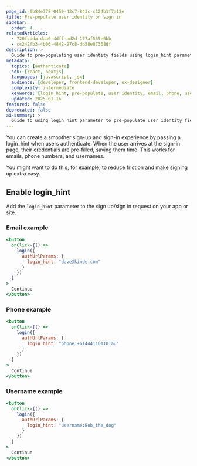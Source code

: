```yaml
---
page_id: 6b84e778-0459-43c7-843c-c124b1f7a12e
title: Pre-populate user identity on sign in
sidebar:
  order: 4
relatedArticles:
  - 720fcdda-daa6-4dff-ad2d-177af555e6bb
  - cc242fb3-4b06-4842-97c8-dd58e87308df
description: >
  Guide to pre-populating user identity fields using login_hint parameter for email, phone, and username authentication to improve user experience.
metadata:
  topics: [authenticate]
  sdk: [react, nextjs]
  languages: [javascript, jsx]
  audience: [developer, frontend-developer, ux-designer]
  complexity: intermediate
  keywords: [login_hint, pre-populate, user identity, email, phone, username, authentication UX]
  updated: 2025-01-16
featured: false
deprecated: false
ai-summary: >
  Guide to using login_hint parameter to pre-populate user identity fields for improved authentication user experience.
---
```


You can create a smoother sign-up and sign-in experience by passing a login_hint when users authenticate. When the user arrives at the sign-in page, their credentials are pre-filled, saving them time. This works for emails, phone numbers, and usernames.

You might want to do this, for example, to reduce friction and make signing up extra easy.

## Enable login_hint

Add the `login_hint` parameter to the sign up/sign in request on your app or site. 

### Email example

```jsx
<button
  onClick={() =>
    login({
      authUrlParams: {
        login_hint: "dave@kinde.com"
      }
    })
  }
>
  Continue
</button>
```

### Phone example

```jsx
<button
  onClick={() =>
    login({
      authUrlParams: {
        login_hint: "phone:+61444110110:au"
      }
    })
  }
>
  Continue
</button>
```

### Username example

```jsx
<button
  onClick={() =>
    login({
      authUrlParams: {
        login_hint: "username:Bob_the_dog"
      }
    })
  }
>
  Continue
</button>
```
